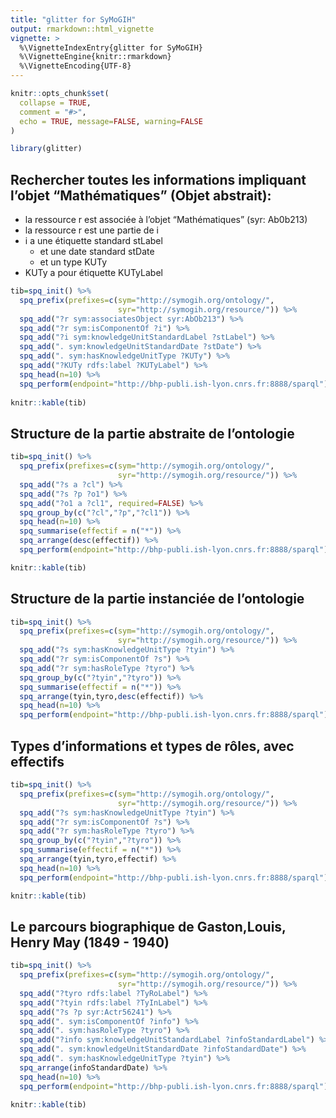 ```yaml
---
title: "glitter for SyMoGIH"
output: rmarkdown::html_vignette
vignette: >
  %\VignetteIndexEntry{glitter for SyMoGIH}
  %\VignetteEngine{knitr::rmarkdown}
  %\VignetteEncoding{UTF-8}
---
```


```r
knitr::opts_chunk$set(
  collapse = TRUE,
  comment = "#>",
  echo = TRUE, message=FALSE, warning=FALSE
)
```

```r
library(glitter)
```

## Rechercher toutes les informations impliquant l'objet "Mathématiques" (Objet abstrait):

- la ressource r est associée à l'objet "Mathématiques" (syr: Ab0b213)
- la ressource r est une partie de i
- i a une étiquette standard stLabel
  + et une date standard stDate
  + et un type KUTy
- KUTy a pour étiquette KUTyLabel

```r
tib=spq_init() %>%
  spq_prefix(prefixes=c(sym="http://symogih.org/ontology/",
                        syr="http://symogih.org/resource/")) %>% 
  spq_add("?r sym:associatesObject syr:AbOb213") %>% 
  spq_add("?r sym:isComponentOf ?i") %>% 
  spq_add("?i sym:knowledgeUnitStandardLabel ?stLabel") %>% 
  spq_add(". sym:knowledgeUnitStandardDate ?stDate") %>% 
  spq_add(". sym:hasKnowledgeUnitType ?KUTy") %>% 
  spq_add("?KUTy rdfs:label ?KUTyLabel") %>% 
  spq_head(n=10) %>% 
  spq_perform(endpoint="http://bhp-publi.ish-lyon.cnrs.fr:8888/sparql")
  
knitr::kable(tib)
```

## Structure de la partie abstraite de l'ontologie

```r
tib=spq_init() %>%
  spq_prefix(prefixes=c(sym="http://symogih.org/ontology/",
                        syr="http://symogih.org/resource/")) %>%  
  spq_add("?s a ?cl") %>% 
  spq_add("?s ?p ?o1") %>% 
  spq_add("?o1 a ?cl1", required=FALSE) %>% 
  spq_group_by(c("?cl","?p","?cl1")) %>% 
  spq_head(n=10) %>% 
  spq_summarise(effectif = n("*")) %>% 
  spq_arrange(desc(effectif)) %>% 
  spq_perform(endpoint="http://bhp-publi.ish-lyon.cnrs.fr:8888/sparql")

knitr::kable(tib)
```

## Structure de la partie instanciée de l'ontologie

```r
tib=spq_init() %>%
  spq_prefix(prefixes=c(sym="http://symogih.org/ontology/",
                        syr="http://symogih.org/resource/")) %>% 
  spq_add("?s sym:hasKnowledgeUnitType ?tyin") %>% 
  spq_add("?r sym:isComponentOf ?s") %>% 
  spq_add("?r sym:hasRoleType ?tyro") %>% 
  spq_group_by(c("?tyin","?tyro")) %>% 
  spq_summarise(effectif = n("*")) %>% 
  spq_arrange(tyin,tyro,desc(effectif)) %>% 
  spq_head(n=10) %>% 
  spq_perform(endpoint="http://bhp-publi.ish-lyon.cnrs.fr:8888/sparql")
```

## Types d'informations et types de rôles, avec effectifs


```r
tib=spq_init() %>% 
  spq_prefix(prefixes=c(sym="http://symogih.org/ontology/",
                        syr="http://symogih.org/resource/")) %>% 
  spq_add("?s sym:hasKnowledgeUnitType ?tyin") %>% 
  spq_add("?r sym:isComponentOf ?s") %>% 
  spq_add("?r sym:hasRoleType ?tyro") %>% 
  spq_group_by(c("?tyin","?tyro")) %>% 
  spq_summarise(effectif = n("*")) %>% 
  spq_arrange(tyin,tyro,effectif) %>% 
  spq_head(n=10) %>%
  spq_perform(endpoint="http://bhp-publi.ish-lyon.cnrs.fr:8888/sparql")

knitr::kable(tib)
```

## Le parcours biographique de Gaston,Louis, Henry May (1849 - 1940)

```r
tib=spq_init() %>% 
  spq_prefix(prefixes=c(sym="http://symogih.org/ontology/",
                        syr="http://symogih.org/resource/")) %>% 
  spq_add("?tyro rdfs:label ?TyRoLabel") %>% 
  spq_add("?tyin rdfs:label ?TyInLabel") %>% 
  spq_add("?s ?p syr:Actr56241") %>% 
  spq_add(". sym:isComponentOf ?info") %>% 
  spq_add(". sym:hasRoleType ?tyro") %>% 
  spq_add("?info sym:knowledgeUnitStandardLabel ?infoStandardLabel") %>% 
  spq_add(". sym:knowledgeUnitStandardDate ?infoStandardDate") %>% 
  spq_add(". sym:hasKnowledgeUnitType ?tyin") %>% 
  spq_arrange(infoStandardDate) %>% 
  spq_head(n=10) %>% 
  spq_perform(endpoint="http://bhp-publi.ish-lyon.cnrs.fr:8888/sparql")

knitr::kable(tib)
```
